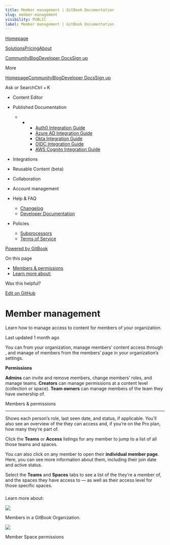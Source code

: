 ```yaml
---
title: Member management | GitBook Documentation
slug: member-management
visibility: PUBLIC
label: Member management | GitBook Documentation
---
```

[Homepage](https://www.gitbook.com/)

[Solutions](https://www.gitbook.com/solutions/public-docs)[Pricing](https://www.gitbook.com/pricing)[About](https://www.gitbook.com/about)

[Community](https://github.com/GitbookIO/community)[Blog](https://www.gitbook.com/blog)[Developer Docs](https://developer.gitbook.com/)[Sign up](https://gitbook.com/join)

More

[Homepage](https://www.gitbook.com/)[Community](https://github.com/GitbookIO/community)[Blog](https://www.gitbook.com/blog)[Developer Docs](https://developer.gitbook.com/)[Sign up](https://gitbook.com/join)

Ask or SearchCtrl + K

*   Content Editor
    
*   Published Documentation
    
    *   *   *   [Auth0 Integration Guide](https://developer.gitbook.com/visitor-authentication/guides/integrations/how-to-use-auth0-integration-for-visitor-authentication)
            *   [Azure AD Integration Guide](https://developer.gitbook.com/visitor-authentication/guides/integrations/how-to-use-azure-ad-integration-for-visitor-authentication)
            *   [Okta Integration Guide](https://developer.gitbook.com/visitor-authentication/guides/integrations/how-to-use-okta-integration-for-visitor-authentication)
            *   [OIDC Integration Guide](https://developer.gitbook.com/visitor-authentication/guides/integrations/how-to-use-the-oidc-integration-for-visitor-authentication)
            *   [AWS Cognito Integration Guide](https://developer.gitbook.com/visitor-authentication/guides/integrations/how-to-use-the-aws-cognito-integration-for-visitor-authentication)
            
        
    
*   Integrations
    
*   Reusable Content (beta)
    
*   Collaboration
    
*   Account management
    
*   Help & FAQ
    
    *   [Changelog](https://changelog.gitbook.com/)
    *   [Developer Documentation](https://developer.gitbook.com/)
*   Policies
    
    *   [Subprocessors](https://policies.gitbook.com/security/subprocessors)
    *   [Terms of Service](https://policies.gitbook.com/terms)

[Powered by GitBook](https://www.gitbook.com/?utm_source=content&utm_medium=trademark&utm_campaign=NkEGS7hzeqa35sMXQZ4X)

On this page

*   [Members & permissions](#members-and-permissions)
*   [Learn more about:](#learn-more-about)

Was this helpful?

[Edit on GitHub](https://github.com/GitbookIO/public-docs/blob/main/account-management/member-management/README.md)

Member management
=================

Learn how to manage access to content for members of your organization.

Last updated 1 month ago

You can from your organization, manage members’ content access through , and manage of members from the members’ page in your organization’s settings.

**Permissions**

**Admins** can invite and remove members, change members’ roles, and manage teams. **Creators** can manage permissions at a content level (collection or space). **Team owners** can manage members of the team they have ownership of.

[](#members-and-permissions)

Members & permissions


-------------------------------------------------------

Shows each person’s role, last seen date, and status, if applicable. You’ll also see an overview of the they can access and, if you’re on the Pro plan, how many they’re part of.

Click the **Teams** or **Access** listings for any member to jump to a list of all those teams and spaces.

You can also click on any member to open their **individual member page**. Here, you can see more information about them, including their join date and active status.

Select the **Teams** and **Spaces** tabs to see a list of the they’re a member of, and the spaces they have access to — as well as their access level for those specific spaces.

### 

[](#learn-more-about)

Learn more about:

![](https://docs.gitbook.com/~gitbook/image?url=https%3A%2F%2F1050631731-files.gitbook.io%2F%7E%2Ffiles%2Fv0%2Fb%2Fgitbook-x-prod.appspot.com%2Fo%2Fspaces%252FNkEGS7hzeqa35sMXQZ4X%252Fuploads%252FAxBioOhPFjqK6uLNXOZ6%252Fmembers.png%3Falt%3Dmedia%26token%3Df0b62786-f13b-4377-a0da-417cca667862&width=768&dpr=4&quality=100&sign=fa68d084&sv=1)

Members in a GitBook Organization.

![](https://docs.gitbook.com/~gitbook/image?url=https%3A%2F%2F1050631731-files.gitbook.io%2F%7E%2Ffiles%2Fv0%2Fb%2Fgitbook-x-prod.appspot.com%2Fo%2Fspaces%252FNkEGS7hzeqa35sMXQZ4X%252Fuploads%252F76IX0wboxB4GqlrDGEkz%252Fmember-space-permissions.png%3Falt%3Dmedia%26token%3Da371d0ca-241d-4bc5-921c-e30690302821&width=768&dpr=4&quality=100&sign=92586e57&sv=1)

Member Space permissions
